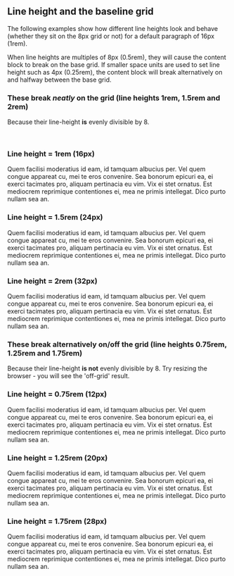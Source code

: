 ## Line height and the baseline grid

The following examples show how different line heights look and behave (whether they sit on the 8px grid or not) for a default paragraph of 16px (1rem).

When line heights are multiples of 8px (0.5rem), they will cause the content block to break on the base grid. If smaller space units are used to set line height such as 4px (0.25rem), the content block will break alternatively on and halfway between the base grid.

### These break _*neatly*_ on the grid (line heights 1rem, 1.5rem and 2rem)

Because their line-height **is** evenly divisible by 8.

<br />

### Line height = 1rem (16px)

<TypographyBox>
  <p className="dnb-p lh-16">
    Quem facilisi moderatius id eam, id tamquam albucius per. Vel quem
    congue appareat cu, mei te eros convenire. Sea bonorum epicuri ea, ei
    exerci tacimates pro, aliquam pertinacia eu vim. Vix ei stet ornatus.
    Est mediocrem reprimique contentiones ei, mea ne primis intellegat.
    Dico purto nullam sea an.
  </p>
</TypographyBox>

### Line height = 1.5rem (24px)

<TypographyBox>
  <p className="dnb-p lh-24">
    Quem facilisi moderatius id eam, id tamquam albucius per. Vel quem
    congue appareat cu, mei te eros convenire. Sea bonorum epicuri ea, ei
    exerci tacimates pro, aliquam pertinacia eu vim. Vix ei stet ornatus.
    Est mediocrem reprimique contentiones ei, mea ne primis intellegat.
    Dico purto nullam sea an.
  </p>
</TypographyBox>

### Line height = 2rem (32px)

<TypographyBox>
  <p className="dnb-p lh-32">
    Quem facilisi moderatius id eam, id tamquam albucius per. Vel quem
    congue appareat cu, mei te eros convenire. Sea bonorum epicuri ea, ei
    exerci tacimates pro, aliquam pertinacia eu vim. Vix ei stet ornatus.
    Est mediocrem reprimique contentiones ei, mea ne primis intellegat.
    Dico purto nullam sea an.
  </p>
</TypographyBox>

### These break alternatively on/off the grid (line heights 0.75rem, 1.25rem and 1.75rem)

Because their line-height **is not** evenly divisible by 8.
Try resizing the browser - you will see the 'off-grid' result.

### Line height = 0.75rem (12px)

<TypographyBox>
  <p className="dnb-p lh-12">
    Quem facilisi moderatius id eam, id tamquam albucius per. Vel quem
    congue appareat cu, mei te eros convenire. Sea bonorum epicuri ea, ei
    exerci tacimates pro, aliquam pertinacia eu vim. Vix ei stet ornatus.
    Est mediocrem reprimique contentiones ei, mea ne primis intellegat.
    Dico purto nullam sea an.
  </p>
</TypographyBox>

### Line height = 1.25rem (20px)

<TypographyBox>
  <p className="dnb-p lh-20">
    Quem facilisi moderatius id eam, id tamquam albucius per. Vel quem
    congue appareat cu, mei te eros convenire. Sea bonorum epicuri ea, ei
    exerci tacimates pro, aliquam pertinacia eu vim. Vix ei stet ornatus.
    Est mediocrem reprimique contentiones ei, mea ne primis intellegat.
    Dico purto nullam sea an.
  </p>
</TypographyBox>

### Line height = 1.75rem (28px)

<TypographyBox>
  <p className="dnb-p lh-28">
    Quem facilisi moderatius id eam, id tamquam albucius per. Vel quem
    congue appareat cu, mei te eros convenire. Sea bonorum epicuri ea, ei
    exerci tacimates pro, aliquam pertinacia eu vim. Vix ei stet ornatus.
    Est mediocrem reprimique contentiones ei, mea ne primis intellegat.
    Dico purto nullam sea an.
  </p>
</TypographyBox>
